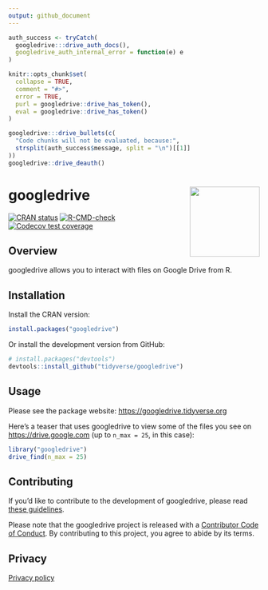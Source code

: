 ```yaml
---
output: github_document
---
```


<!-- README.md is generated from README.Rmd. Please edit that file -->


```r
auth_success <- tryCatch(
  googledrive:::drive_auth_docs(),
  googledrive_auth_internal_error = function(e) e
)

knitr::opts_chunk$set(
  collapse = TRUE,
  comment = "#>",
  error = TRUE,
  purl = googledrive::drive_has_token(),
  eval = googledrive::drive_has_token()
)
```

```r
googledrive:::drive_bullets(c(
  "Code chunks will not be evaluated, because:",
  strsplit(auth_success$message, split = "\n")[[1]]
))
googledrive::drive_deauth()
```

# googledrive <img src="man/figures/logo.png" align="right" height=140/>

<!-- badges: start -->
[![CRAN status](https://www.r-pkg.org/badges/version/googledrive)](https://CRAN.R-project.org/package=googledrive)
[![R-CMD-check](https://github.com/tidyverse/googledrive/actions/workflows/R-CMD-check.yaml/badge.svg)](https://github.com/tidyverse/googledrive/actions/workflows/R-CMD-check.yaml)
[![Codecov test coverage](https://codecov.io/gh/tidyverse/googledrive/branch/main/graph/badge.svg)](https://app.codecov.io/gh/tidyverse/googledrive?branch=main)
<!-- badges: end -->

## Overview

googledrive allows you to interact with files on Google Drive from R.

## Installation

Install the CRAN version:

```r
install.packages("googledrive")
```

Or install the development version from GitHub:

```r
# install.packages("devtools")
devtools::install_github("tidyverse/googledrive")
```

## Usage

Please see the package website: <https://googledrive.tidyverse.org>

Here's a teaser that uses googledrive to view some of the files you see on <https://drive.google.com> (up to `n_max = 25`, in this case):

```r
library("googledrive")
drive_find(n_max = 25)
```

## Contributing

If you'd like to contribute to the development of googledrive, please read [these guidelines](https://googledrive.tidyverse.org/CONTRIBUTING.html).

Please note that the googledrive project is released with a [Contributor Code of Conduct](https://googledrive.tidyverse.org/CODE_OF_CONDUCT.html). By contributing to this project, you agree to abide by its terms.

## Privacy

[Privacy policy](https://www.tidyverse.org/google_privacy_policy)
